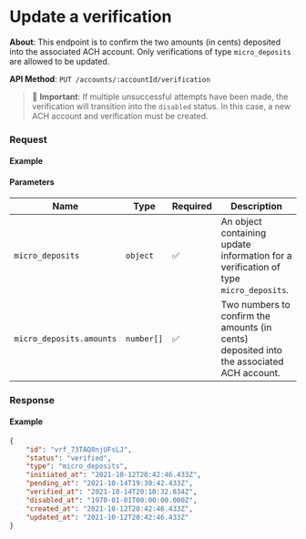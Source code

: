 
# Update a verification

**About**: This endpoint is to confirm the two amounts (in cents) deposited into the associated ACH account. Only verifications of type `micro_deposits` are allowed to be updated.

**API Method**: `PUT /accounts/:accountId/verification`

> 🚨 **Important**: If multiple unsuccessful attempts have been made, the verification will transition into the `disabled` status. In this case, a new ACH account and verification must be created.

### Request

#### Example
<VerificationUpdate />

#### Parameters

| Name                     | Type       | Required | Description                                                                              |
|--------------------------|------------|----------|------------------------------------------------------------------------------------------|
| `micro_deposits`         | `object`   | ✅        | An object containing update information for a verification of type `micro_deposits`.     |
| `micro_deposits.amounts` | `number[]` | ✅        | Two numbers to confirm the amounts (in cents) deposited into the associated ACH account. |

### Response

#### Example
```json
{
    "id": "vrf_73TAQ8njUFsLJ",
    "status": "verified",
    "type": "micro_deposits",
    "initiated_at": "2021-10-12T20:42:46.433Z",
    "pending_at": "2021-10-14T19:30:42.433Z",
    "verified_at": "2021-10-14T20:10:32.834Z",
    "disabled_at": "1970-01-01T00:00:00.000Z",
    "created_at": "2021-10-12T20:42:46.433Z",
    "updated_at": "2021-10-12T20:42:46.433Z"
}
```
